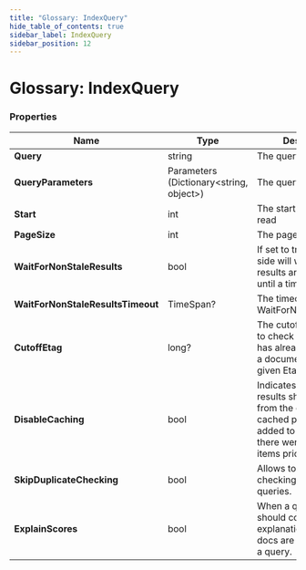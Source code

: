 ---
title: "Glossary: IndexQuery"
hide_table_of_contents: true
sidebar_label: IndexQuery
sidebar_position: 12
---




# Glossary: IndexQuery
<LanguageSwitcher supportedLanguages={supportedLanguages} />
<LanguageContent language="csharp">


### Properties

| Name | Type | Description |
| ------------- | ------------- | ----- |
| **Query** | string | The query |
| **QueryParameters** | Parameters (Dictionary&lt;string, object&gt;) | The query parameters |
| **Start** | int | The start of records to read |
| **PageSize** |  int | The page size |
| **WaitForNonStaleResults** | bool | If set to true, the server side will wait until the results are non-stale or until a timeout. |
| **WaitForNonStaleResultsTimeout** | TimeSpan? | The timeout for WaitForNonStaleResults |
| **CutoffEtag** | long? | The cutoff Etag is used to check if the index has already processed a document with the given Etag. |
| **DisableCaching** | bool | Indicates if the query results should be read from the cache (if cached previously), or added to the cache (if there were no cached items prior). |
| **SkipDuplicateChecking** | bool | Allows to skip duplicate checking during queries. |
| **ExplainScores** | bool | When a query result should contain an explanation about how docs are scored against a query. |
	

</LanguageContent>

<!---

-->